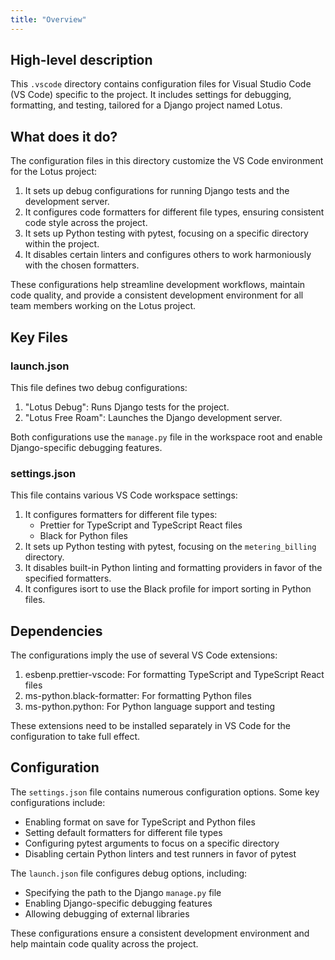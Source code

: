 ```yaml
---
title: "Overview"
---
```


## High-level description
This `.vscode` directory contains configuration files for Visual Studio Code (VS Code) specific to the project. It includes settings for debugging, formatting, and testing, tailored for a Django project named Lotus.

## What does it do?
The configuration files in this directory customize the VS Code environment for the Lotus project:

1. It sets up debug configurations for running Django tests and the development server.
2. It configures code formatters for different file types, ensuring consistent code style across the project.
3. It sets up Python testing with pytest, focusing on a specific directory within the project.
4. It disables certain linters and configures others to work harmoniously with the chosen formatters.

These configurations help streamline development workflows, maintain code quality, and provide a consistent development environment for all team members working on the Lotus project.

## Key Files

### launch.json
This file defines two debug configurations:

1. "Lotus Debug": Runs Django tests for the project.
2. "Lotus Free Roam": Launches the Django development server.

Both configurations use the `manage.py` file in the workspace root and enable Django-specific debugging features.

### settings.json
This file contains various VS Code workspace settings:

1. It configures formatters for different file types:
   - Prettier for TypeScript and TypeScript React files
   - Black for Python files
2. It sets up Python testing with pytest, focusing on the `metering_billing` directory.
3. It disables built-in Python linting and formatting providers in favor of the specified formatters.
4. It configures isort to use the Black profile for import sorting in Python files.

## Dependencies
The configurations imply the use of several VS Code extensions:

1. esbenp.prettier-vscode: For formatting TypeScript and TypeScript React files
2. ms-python.black-formatter: For formatting Python files
3. ms-python.python: For Python language support and testing

These extensions need to be installed separately in VS Code for the configuration to take full effect.

## Configuration
The `settings.json` file contains numerous configuration options. Some key configurations include:

- Enabling format on save for TypeScript and Python files
- Setting default formatters for different file types
- Configuring pytest arguments to focus on a specific directory
- Disabling certain Python linters and test runners in favor of pytest

The `launch.json` file configures debug options, including:

- Specifying the path to the Django `manage.py` file
- Enabling Django-specific debugging features
- Allowing debugging of external libraries

These configurations ensure a consistent development environment and help maintain code quality across the project.